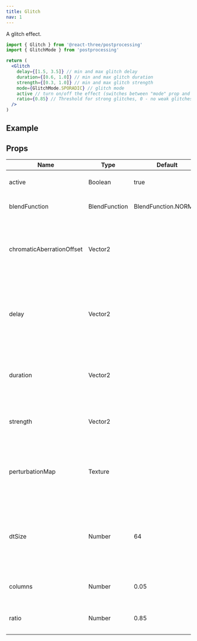 ```yaml
---
title: Glitch
nav: 1
---
```


A glitch effect.

```jsx
import { Glitch } from '@react-three/postprocessing'
import { GlitchMode } from 'postprocessing'

return (
  <Glitch
    delay={[1.5, 3.5]} // min and max glitch delay
    duration={[0.6, 1.0]} // min and max glitch duration
    strength={[0.3, 1.0]} // min and max glitch strength
    mode={GlitchMode.SPORADIC} // glitch mode
    active // turn on/off the effect (switches between "mode" prop and GlitchMode.DISABLED)
    ratio={0.85} // Threshold for strong glitches, 0 - no weak glitches, 1 - no strong glitches.
  />
)
```

## Example

<Codesandbox id="bs1i1" />

## Props

| Name                      | Type          | Default              | Description                                                                               |
| ------------------------- | ------------- | -------------------- | ----------------------------------------------------------------------------------------- |
| active                    | Boolean       | true                 | Turn the effect on and off                                                                |
| blendFunction             | BlendFunction | BlendFunction.NORMAL | The blend function of this effect.                                                        |
| chromaticAberrationOffset | Vector2       |                      | A chromatic aberration offset. If provided, the glitch effect will influence this offset. |
| delay                     | Vector2       |                      | The minimum and maximum delay between glitch activations in seconds.                      |
| duration                  | Vector2       |                      | The minimum and maximum duration of a glitch in seconds.                                  |
| strength                  | Vector2       |                      | The strength of weak and strong glitches.                                                 |
| perturbationMap           | Texture       |                      | A perturbation map. If none is provided, a noise texture will be created.                 |
| dtSize                    | Number        | 64                   | The size of the generated noise map. Will be ignored if a perturbation map is provided.   |
| columns                   | Number        | 0.05                 | The scale of the blocky glitch columns.                                                   |
| ratio                     | Number        | 0.85                 | The threshold for strong glitches.                                                        |
